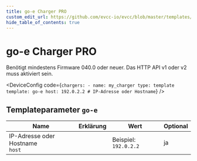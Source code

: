 ```yaml
---
title: go-e Charger PRO
custom_edit_url: https://github.com/evcc-io/evcc/blob/master/templates/definition/charger/go-e.yaml
hide_table_of_contents: true
---
```



# go-e Charger PRO

<div className="device-detail-container">
  <div className="device-detail-content">
    <DeviceFeatures features="rfid,sponsorship" />

Benötigt mindestens Firmware 040.0 oder neuer. Das HTTP API v1 oder v2 muss aktiviert sein.


<DeviceConfig code={`chargers:
    - name: my_charger
      type: template
      template: go-e
      host: 192.0.2.2 # IP-Adresse oder Hostname`}  />
  </div>
  <div className="device-detail-icon">
    <evcc-icon
      type="charger"
      name="go-e-charger-pro"
      size="400px"
      alt="go-e Charger PRO"
      className="device-detail-icon-img"
    ></evcc-icon>
  </div>
</div>

## Templateparameter `go-e`

| Name | Erklärung | Wert | Optional |
|-----------|-----------|------|----------|
| IP-Adresse oder Hostname<br/>`host` |  | Beispiel: `192.0.2.2` | ja |

<SponsorshipRequired />

